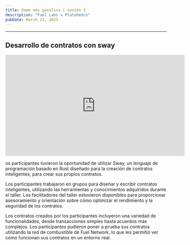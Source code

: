 ```yaml
---
title: Dame más gasolina | sesión 3
description: "Fuel Labs x Platohedro"
pubDate: March 23, 2023
---
```






---

<h2> Desarrollo de contratos con sway </h2>
<div> 

<iframe width="560" height="315" src="https://www.youtube.com/embed/hYfYkWUfUjk" title="YouTube video player" frameborder="0" allow="accelerometer; autoplay; clipboard-write; encrypted-media; gyroscope; picture-in-picture; web-share" allowfullscreen></iframe>
</div>
<p> os participantes tuvieron la oportunidad de utilizar Sway, un lenguaje de programación basado en Rust diseñado para la creación de contratos inteligentes, para crear sus propios contratos.

Los participantes trabajaron en grupos para diseñar y escribir contratos inteligentes, utilizando las herramientas y conocimientos adquiridos durante el taller. Los facilitadores del taller estuvieron disponibles para proporcionar asesoramiento y orientación sobre cómo optimizar el rendimiento y la seguridad de los contratos.

Los contratos creados por los participantes incluyeron una variedad de funcionalidades, desde transacciones simples hasta acuerdos más complejos. Los participantes pudieron poner a prueba sus contratos utilizando la red de combustible de Fuel Network, lo que les permitió ver cómo funcionan sus contratos en un entorno real. </p>
